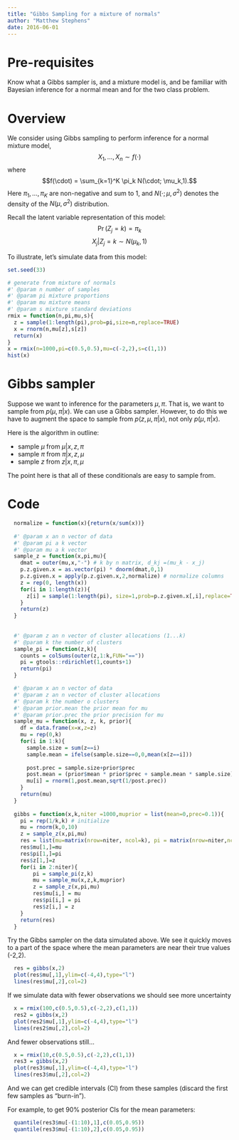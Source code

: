 ```yaml
---
title: "Gibbs Sampling for a mixture of normals"
author: "Matthew Stephens"
date: 2016-06-01
---
```





# Pre-requisites

Know what a Gibbs sampler is, and a mixture model is, and be familiar with Bayesian inference for a normal mean and for the two class problem.

# Overview

We consider using Gibbs sampling to perform inference for a normal mixture model, 
$$X_1,\dots,X_n \sim f(\cdot)$$
where 
$$f(\cdot) = \sum_{k=1}^K \pi_k N(\cdot; \mu_k,1).$$
Here $\pi_1,\dots,\pi_K$ are non-negative and sum to 1,
and $N(\cdot;\mu,\sigma^2)$ denotes the density of the $N(\mu,\sigma^2)$ distribution.

Recall the latent variable representation of this model:
$$\Pr(Z_j = k) = \pi_k$$
$$X_j | Z_j = k \sim N(\mu_k,1)$$

To illustrate, let's simulate data from this model:

```r
set.seed(33)

# generate from mixture of normals
#' @param n number of samples
#' @param pi mixture proportions
#' @param mu mixture means
#' @param s mixture standard deviations
rmix = function(n,pi,mu,s){
  z = sample(1:length(pi),prob=pi,size=n,replace=TRUE)
  x = rnorm(n,mu[z],s[z])
  return(x)
}
x = rmix(n=1000,pi=c(0.5,0.5),mu=c(-2,2),s=c(1,1))
hist(x)
```


# Gibbs sampler

Suppose we want to inference for the parameters $\mu,\pi$.
That is, we want to sample from $p(\mu,\pi | x)$.
We can use a Gibbs sampler. However, to do this we have to augment the space to sample from  $p(z,\mu,\pi | x)$,
not only $p(\mu,\pi | x)$.

Here is the algorithm in outline:

* sample $\mu$ from $\mu | x, z, \pi$
* sample $\pi$ from $\pi | x, z, \mu$
* sample $z$ from $z | x, \pi, \mu$

The point here is that all of these conditionals are easy to sample from.

# Code

```r

  
  normalize = function(x){return(x/sum(x))}
  
  #' @param x an n vector of data
  #' @param pi a k vector
  #' @param mu a k vector
  sample_z = function(x,pi,mu){
    dmat = outer(mu,x,"-") # k by n matrix, d_kj =(mu_k - x_j)
    p.z.given.x = as.vector(pi) * dnorm(dmat,0,1) 
    p.z.given.x = apply(p.z.given.x,2,normalize) # normalize columns
    z = rep(0, length(x))
    for(i in 1:length(z)){
      z[i] = sample(1:length(pi), size=1,prob=p.z.given.x[,i],replace=TRUE)
    }
    return(z)
  }
 
    
  #' @param z an n vector of cluster allocations (1...k)
  #' @param k the number of clusters
  sample_pi = function(z,k){
    counts = colSums(outer(z,1:k,FUN="=="))
    pi = gtools::rdirichlet(1,counts+1)
    return(pi)
  }

  #' @param x an n vector of data
  #' @param z an n vector of cluster allocations
  #' @param k the number o clusters
  #' @param prior.mean the prior mean for mu
  #' @param prior.prec the prior precision for mu
  sample_mu = function(x, z, k, prior){
    df = data.frame(x=x,z=z)
    mu = rep(0,k)
    for(i in 1:k){
      sample.size = sum(z==i)
      sample.mean = ifelse(sample.size==0,0,mean(x[z==i]))
      
      post.prec = sample.size+prior$prec
      post.mean = (prior$mean * prior$prec + sample.mean * sample.size)/post.prec
      mu[i] = rnorm(1,post.mean,sqrt(1/post.prec))
    }
    return(mu)
  }
  
  gibbs = function(x,k,niter =1000,muprior = list(mean=0,prec=0.1)){
    pi = rep(1/k,k) # initialize
    mu = rnorm(k,0,10)
    z = sample_z(x,pi,mu)
    res = list(mu=matrix(nrow=niter, ncol=k), pi = matrix(nrow=niter,ncol=k), z = matrix(nrow=niter, ncol=length(x)))
    res$mu[1,]=mu
    res$pi[1,]=pi
    res$z[1,]=z 
    for(i in 2:niter){
        pi = sample_pi(z,k)
        mu = sample_mu(x,z,k,muprior)
        z = sample_z(x,pi,mu)
        res$mu[i,] = mu
        res$pi[i,] = pi
        res$z[i,] = z
    }
    return(res)
  }
```    
  
  

Try the Gibbs sampler on the data simulated above. We see it quickly moves
to a part of the space where the mean parameters are near their true values (-2,2).
```r
  res = gibbs(x,2)
  plot(res$mu[,1],ylim=c(-4,4),type="l")
  lines(res$mu[,2],col=2)
```

If we simulate data with fewer observations we should see more uncertainty
```r
  x = rmix(100,c(0.5,0.5),c(-2,2),c(1,1))
  res2 = gibbs(x,2)
  plot(res2$mu[,1],ylim=c(-4,4),type="l")
  lines(res2$mu[,2],col=2)
```

And fewer observations still...
```r
  x = rmix(10,c(0.5,0.5),c(-2,2),c(1,1))
  res3 = gibbs(x,2)
  plot(res3$mu[,1],ylim=c(-4,4),type="l")
  lines(res3$mu[,2],col=2)
```

And we can get credible intervals (CI) from these samples
(discard the first few samples as "burn-in").

For example, to get 90% posterior CIs for the mean parameters:
```r
  quantile(res3$mu[-(1:10),1],c(0.05,0.95))
  quantile(res3$mu[-(1:10),2],c(0.05,0.95))
```



